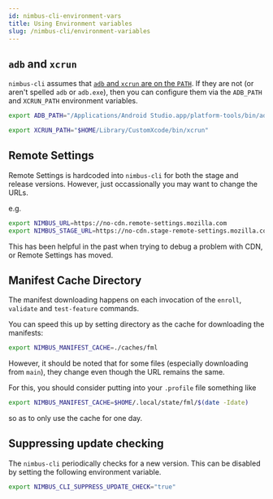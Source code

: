 ```yaml
---
id: nimbus-cli-environment-vars
title: Using Environment variables
slug: /nimbus-cli/environment-variables
---
```


## `adb` and `xcrun`

`nimbus-cli` assumes that [`adb` and `xcrun` are on the `PATH`](/nimbus-cli/install#prerequisites). If they are not (or aren't spelled `adb` or `adb.exe`), then you can configure them via the `ADB_PATH` and `XCRUN_PATH` environment variables.

```sh
export ADB_PATH="/Applications/Android Studio.app/platform-tools/bin/adb"
```

```sh
export XCRUN_PATH="$HOME/Library/CustomXcode/bin/xcrun"
```

## Remote Settings

Remote Settings is hardcoded into `nimbus-cli` for both the stage and release versions. However, just occassionally you may want to change the URLs.

e.g.

```sh
export NIMBUS_URL=https://no-cdn.remote-settings.mozilla.com
export NIMBUS_STAGE_URL=https://no-cdn.stage-remote-settings.mozilla.com
```

This has been helpful in the past when trying to debug a problem with CDN, or Remote Settings has moved.

## Manifest Cache Directory

The manifest downloading happens on each invocation of the `enroll`, `validate` and `test-feature` commands.

You can speed this up by setting directory as the cache for downloading the manifests:

```sh
export NIMBUS_MANIFEST_CACHE=./caches/fml
```

However, it should be noted that for some files (especially downloading from `main`), they change even though the URL remains the same.

For this, you should consider putting into your `.profile` file something like

```sh
export NIMBUS_MANIFEST_CACHE=$HOME/.local/state/fml/$(date -Idate)
```

so as to only use the cache for one day.

## Suppressing update checking

The `nimbus-cli` periodically checks for a new version. This can be disabled by setting the following environment variable.

```sh
export NIMBUS_CLI_SUPPRESS_UPDATE_CHECK="true"
```

